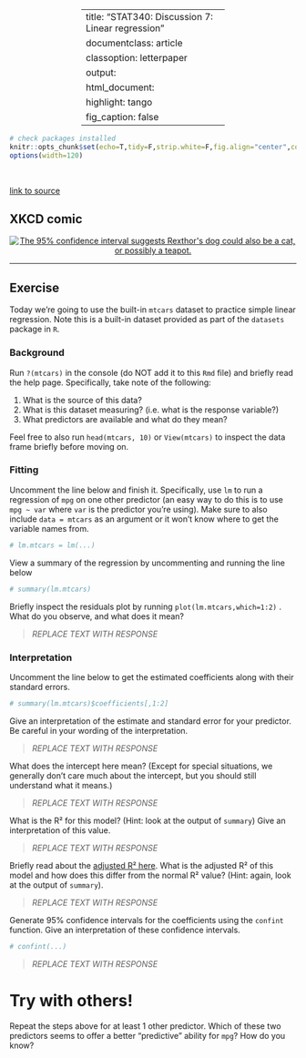 
---
title:  "STAT340: Discussion 7: Linear regression"
documentclass: article
classoption: letterpaper
output:
  html_document:
    highlight: tango
    fig_caption: false
---

<style>
table{width:50%!important;margin-left:auto!important;margin-right:auto!important;}
ol[style*="decimal"]>li{margin-top:40px!important;}
</style>

```r
# check packages installed
knitr::opts_chunk$set(echo=T,tidy=F,strip.white=F,fig.align="center",comment=" #",message=F,warning=F)
options(width=120)
```

<br/>

[link to source](ds09.Rmd)

## XKCD comic

<center><a href="https://xkcd.com/1725/"><img id="comic" src="https://imgs.xkcd.com/comics/linear_regression.png" title="The 95% confidence interval suggests Rexthor's dog could also be a cat, or possibly a teapot."></a></center>

---

## Exercise

Today we're going to use the built-in `mtcars` dataset to practice simple linear regression. Note this is a built-in dataset provided as part of the `datasets` package in `R`.


### Background

Run `?(mtcars)` in the console (do NOT add it to this `Rmd` file) and briefly read the help page. Specifically, take note of the following:

1. What is the source of this data?
2. What is this dataset measuring? (i.e. what is the response variable?)
3. What predictors are available and what do they mean?

Feel free to also run `head(mtcars, 10)` or `View(mtcars)` to inspect the data frame briefly before moving on.


### Fitting

Uncomment the line below and finish it. Specifically, use `lm` to run a regression of `mpg` on one other predictor (an easy way to do this is to use `mpg ~ var` where `var` is the predictor you're using). Make sure to also include `data = mtcars` as an argument or it won't know where to get the variable names from.

```r
# lm.mtcars = lm(...)
```

View a summary of the regression by uncommenting and running the line below

```r
# summary(lm.mtcars)
```


Briefly inspect the residuals plot by running `plot(lm.mtcars,which=1:2)` . What do you observe, and what does it mean?

> _REPLACE TEXT WITH RESPONSE_


### Interpretation

Uncomment the line below to get the estimated coefficients along with their standard errors.

```r
# summary(lm.mtcars)$coefficients[,1:2]
```

Give an interpretation of the estimate and standard error for your predictor. Be careful in your wording of the interpretation.

> _REPLACE TEXT WITH RESPONSE_

What does the intercept here mean? (Except for special situations, we generally don't care much about the intercept, but you should still understand what it means.)

> _REPLACE TEXT WITH RESPONSE_

What is the R² for this model? (Hint: look at the output of `summary`) Give an interpretation of this value.

> _REPLACE TEXT WITH RESPONSE_

Briefly read about the [adjusted R² here](https://www.statisticshowto.com/probability-and-statistics/statistics-definitions/adjusted-r2/). What is the adjusted R² of this model and how does this differ from the normal R² value? (Hint: again, look at the output of `summary`).

> _REPLACE TEXT WITH RESPONSE_

Generate $95\%$ confidence intervals for the coefficients using the `confint` function. Give an interpretation of these confidence intervals.

```r
# confint(...)
```

> _REPLACE TEXT WITH RESPONSE_


# Try with others!

Repeat the steps above for at least 1 other predictor. Which of these two predictors seems to offer a better "predictive" ability for `mpg`? How do you know?

